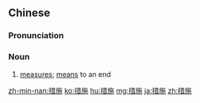==Chinese==
{{zh-forms}}

===Pronunciation===
{{zh-pron
|m=cuòshī
|c=cou3 si1
|ma=Zh-cuòshi.ogg
|cat=n
}}

===Noun===
{{zh-noun}}

# [[measures]]; [[means]] to an end
#: {{zh-x|採取 措施|to take '''measures'''}}
#: {{zh-x|臨時 措施|provisional '''measures'''}}
#: {{zh-x|配套 措施|complimentary '''measures'''}}

{{zh-cat|Elementary}}

[[zh-min-nan:措施]]
[[ko:措施]]
[[hu:措施]]
[[mg:措施]]
[[ja:措施]]
[[zh:措施]]